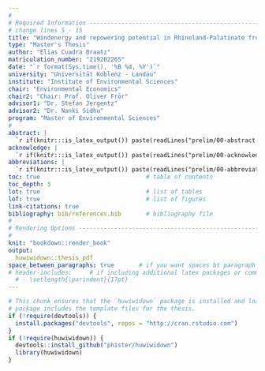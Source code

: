 ```yaml
---
#
# Required Information --------------------------------------------------------
# change lines 5 - 15
title: "Windenergy and repowering potential in Rhineland-Palatinate from 2021 until 2030"
type: "Master's Thesis"
author: "Elias Cuadra Braatz"
matriculation_number: "219202265"
date: "`r format(Sys.time(), '%B %d, %Y')`"
university: "Universität Koblenz - Landau"
institute: "Institute of Environmental Sciences" 
chair: "Environmental Economics"
chair2: "Chair: Prof. Oliver Frör"
advisor1: "Dr. Stefan Jergentz"
advisor2: "Dr. Nanki Sidhu"            
program: "Master of Environmental Sciences"
#
abstract: |  
  `r if(knitr:::is_latex_output()) paste(readLines("prelim/00-abstract.Rmd"), collapse = '\n  ')`
acknowledge: |  
  `r if(knitr:::is_latex_output()) paste(readLines("prelim/00-acknowledge.Rmd"), collapse = '\n  ')`
abbreviations: |  
  `r if(knitr:::is_latex_output()) paste(readLines("prelim/00-abbreviations.Rmd"), collapse = '\n  ')`
toc: true                              # table of contents
toc_depth: 3
lot: true                              # list of tables
lof: true                              # list of figures
link-citations: true
bibliography: bib/references.bib       # bibliography file
#
# Rendering Options -----------------------------------------------------------
#
knit: "bookdown::render_book"
output: 
  huwiwidown::thesis_pdf 
space_between_paragraphs: true       # if you want spaces bt paragraph
# header-includes:     # if including additional latex packages or commands
  # - \setlength{\parindent}{17pt}
---
```



```r
# This chunk ensures that the `huwiwidown` package is installed and loaded. This
# package includes the template files for the thesis.
if (!require(devtools)) {
  install.packages("devtools", repos = "http://cran.rstudio.com")
}
if (!require(huwiwidown)) {
  devtools::install_github("phister/huwiwidown")
  library(huwiwidown)
}
```





